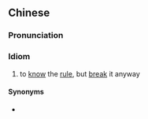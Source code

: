 ==Chinese==
{{zh-forms|type=112}}

===Pronunciation===
{{zh-pron
|m=zhīguīfànguī
|c=zi1 kwai1 faan6 kwai1
|cat=cy
}}

===Idiom===
{{zh-idiom}}

# to [[know]] the [[rule]], but [[break]] it anyway
#: {{zh-x|他 明知 是 必須 這樣 做，但 他 不 願意 做，他 '''知規犯規'''！|He already knows that it's necessary to do that, but he doesn't want to do it, so he already knows the rule, but he breaks it anyway!}}

====Synonyms====
* {{zh-l|明知故犯}}